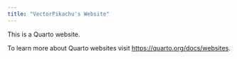 ```yaml
---
title: "VectorPikachu's Website"
---
```


This is a Quarto website.

To learn more about Quarto websites visit <https://quarto.org/docs/websites>.
